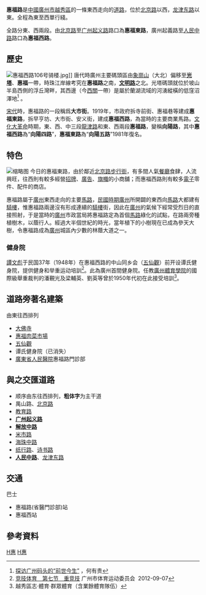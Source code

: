 {{distinguish|惠福道}}
{{Infobox Guangzhou Road
|中文道路名称=惠福路
|道路名称拼音= Hui Fu Lu
|图片=File:广东国民大学第二校舍旧址.jpg
|图片说明=惠福西路上的[[广东国民大学|廣東國民大學]]第二校舍舊樓（右端）
|道路属性=城市支路
|道路总长度= 1.405
|道路宽度= 12～21米
|行车线数量=2～3[[车道|车道]]
|所在地区=[[广州市|广州市]][[越秀区|越秀区]]
|起点=东起[[北京路_(越秀区)|北京路]]
|终点=西至[[人民路_(广州)|人民中路]]、[[龙津路|龙津东路]]
|道路命名日期=
|命名缘由=邻近惠福巷
|道路旧名=1952年分别称惠福东路、<br />惠福西路；1966年更名为<br />向阳五路、向阳四路；<br />1981年复称今名
|道路动工日期=
|通车日期=1919年扩建成马路
|路段主要建筑=[[广东省人民医院|广东省人民医院]]门诊部、<br />[[五仙观|五仙观]]、[[大佛寺_(广州)|大佛寺]]
}}
'''惠福路'''是[[中國|中國]][[廣州市|廣州市]][[越秀區|越秀區]]的一條東西走向的[[道路|道路]]，位於[[北京路_(越秀區)|北京路]]以西，[[龙津路|龙津东路]]以東。全程為東至西單行綫。

全路分東、西兩段。由[[北京路_(越秀区)|北京路]]至[[广州起义路|广州起义路]]路口為'''惠福東路'''，廣州起義路至[[人民路_(广州)|人民中路]]路口為'''惠福西路'''。

==歷史==
[[File:惠福西路106号骑楼.jpg|thumb]]]]
唐代時廣州主要碼頭區由[[象崗山|象崗山]]（大北）偏移至'''[[光塔路|光塔]]'''、'''惠福'''一帶，時珠江岸線考究在'''惠福路'''之南，'''[[文明路|文明路]]'''之北。光塔碼頭就位於坡山半島西側的浮丘灣畔，其西邊（今[[西關|西關]]一帶）是屬於蘭湖流域的河湧縱橫的低窪沼澤地<ref>[http://www.gzzxws.gov.cn/gxsl/gzwb/lsjq/201306/t20130618_31410.htm 探访广州码头的“前世今生”] {{Wayback|url=http://www.gzzxws.gov.cn/gxsl/gzwb/lsjq/201306/t20130618_31410.htm |date=20171011181104 }}，何有贵</ref>
。

[[宋代|宋代]]時，惠福路的一段稱爲'''大市街'''。1919年，市政府拆寺前街、惠福巷等建成'''惠福東路'''，拆早亨坊、大市街、安义街，建成'''惠福西路'''，為當時的主要商業馬路。[[文化大革命|文化大革命]]時期，東、西、中三段[[龍津路|龍津路]]和東、西兩段'''惠福路'''，變稱'''向陽路'''，其中'''惠福西路'''為“'''向陽四路'''”，'''惠福東路'''為“'''向陽五路'''”1981年復名。

==特色==
[[File:Huifu_Donglu_night_view_2019.jpg|缩略图]]
今日的惠福東路，由於鄰近[[北京路步行街|北京路步行街]]，有多間人氣[[餐廳|餐廳]]食肆，人流興旺，往西則有較多經營[[招牌|招牌]]、[[廣告|廣告]]、[[旗幟|旗幟]]的小商舖；而惠福西路則有較多[[電子|電子]]零件、配件的商店。

惠福路屬于[[廣州|廣州]]東西走向的主要[[馬路|馬路]]，[[民國時期|民國時期]][[廣州|廣州]]所開闢的東西向[[馬路|馬路]]大都建有[[騎樓|騎樓]]，惟惠福路兩邊沒有形成連續的[[騎樓|騎樓]]街，因此在[[廣州|廣州]]的氣候下經常受烈日的直接照射，于是當時的[[廣州|廣州]]市政當局將惠福路定為首個[[馬路|馬路]]綠化的試點，在路兩旁種植樹木，以蔭行人。經過大半個世紀的時光，當年植下的小樹現在已成為參天大樹，令惠福路成為[[廣州|廣州]]城區內少數的林蔭大道之一。

=== 健身院 ===
[[譚文彪|譚文彪]]于民国37年（1948年）在惠福西路的中山同乡会（[[五仙观|五仙觀]]）前开设谭氏健身院，提供健身和举重运动培訓<ref>[http://www.gzsports.gov.cn/info/1134/4931.htm 竞技体育　第七节　重竞技] {{Wayback|url=http://www.gzsports.gov.cn/info/1134/4931.htm |date=20180728131553 }} 广州市体育运动委员会  2012-09-07</ref>。此為廣州首間健身院。任教[[广州体育学院|廣州體育學院]]的國際級舉重裁判的潘覲光及梁輔英、劉英等曾於1950年代初在此接受培訓<ref>越秀區志·體育·群眾體育（含業餘體育隊伍）</ref>。

==道路旁著名建築==
由東往西排列
*[[大佛寺_(广州)|大佛寺]]
*[[惠福肉菜市場|惠福肉菜市場]]
*[[五仙觀|五仙觀]]
*谭氏健身院（已消失）
*[[廣東省人民醫院|廣東省人民醫院]]惠福路門診部

== 與之交匯道路 ==
*顺序由东往西排列，'''粗体字'''为主干道
*禺山路、[[北京路_(越秀区)|北京路]]
*[[教育路_(广州)|教育路]] 
*'''[[广州起义路|广州起义路]] '''
*'''[[解放路_(广州市)|解放中路]]'''
*[[米市路_(廣州)|米市路]]
*[[海珠路_(广州)|海珠中路]] 
*[[纸行路|纸行路]]、[[诗书路|诗书路]]
*'''[[人民路_(广州)|人民中路]]'''、[[龙津路|龙津东路]]

==交通==
巴士
*惠福路(省醫門診部)站
*惠福西站
==參考資料==

[[Category:广州市街道|H惠]]
[[Category:越秀区道路|H惠]]